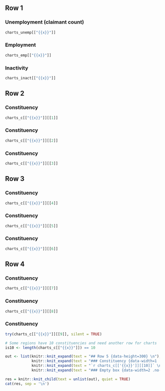 ## Row 1 {data-height=350}

### Unemployment (claimant count) {.first-box}

```r
charts_unemp[["{{x}}"]]
```

### Employment {.first-box}

```r
charts_emp[["{{x}}"]]
```

### Inactivity {.first-box}

```r
charts_inact[["{{x}}"]]
```

## Row 2 {data-height=300}

### Constituency {.no-title}

```r
charts_c[["{{x}}"]][[1]]
```

### Constituency {.no-title}

```r
charts_c[["{{x}}"]][[2]]
```

### Constituency {.no-title}

```r
charts_c[["{{x}}"]][[3]]
```

## Row 3 {data-height=300}

### Constituency {.no-title}

```r
charts_c[["{{x}}"]][[4]]
```

### Constituency {.no-title}

```r
charts_c[["{{x}}"]][[5]]
```

### Constituency {.no-title}

```r
charts_c[["{{x}}"]][[6]]
```

## Row 4 {data-height=300}

### Constituency {.no-title}

```r
charts_c[["{{x}}"]][[7]]
```

### Constituency {.no-title}

```r
charts_c[["{{x}}"]][[8]]
```

### Constituency {.no-title}

```r
try(charts_c[["{{x}}"]][[9]], silent = TRUE)
```

```r
# Some regions have 10 constituencies and need another row for charts 
is10 <- length(charts_c[["{{x}}"]]) == 10
```

```r

out <- list(knitr::knit_expand(text = "## Row 5 {data-height=300} \n"),
            knitr::knit_expand(text = "### Constituency {data-width=1 .no-title} \n"),
            knitr::knit_expand(text = "`r charts_c[['{{x}}']][[10]]` \n"),
            knitr::knit_expand(text = "### Empty box {data-width=2 .no-title .empty-box}"))

res = knitr::knit_child(text = unlist(out), quiet = TRUE)
cat(res, sep = '\n')

```
